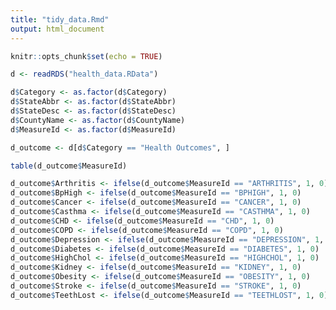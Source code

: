 ```yaml
---
title: "tidy_data.Rmd"
output: html_document
---
```


```r
knitr::opts_chunk$set(echo = TRUE)
```


```r
d <- readRDS("health_data.RData")
```

```r
d$Category <- as.factor(d$Category)
d$StateAbbr <- as.factor(d$StateAbbr)
d$StateDesc <- as.factor(d$StateDesc)
d$CountyName <- as.factor(d$CountyName)
d$MeasureId <- as.factor(d$MeasureId)
```

```r
d_outcome <- d[d$Category == "Health Outcomes", ]
```

```r
table(d_outcome$MeasureId)
```

```r
d_outcome$Arthritis <- ifelse(d_outcome$MeasureId == "ARTHRITIS", 1, 0)
d_outcome$BpHigh <- ifelse(d_outcome$MeasureId == "BPHIGH", 1, 0)
d_outcome$Cancer <- ifelse(d_outcome$MeasureId == "CANCER", 1, 0)
d_outcome$Casthma <- ifelse(d_outcome$MeasureId == "CASTHMA", 1, 0)
d_outcome$CHD <- ifelse(d_outcome$MeasureId == "CHD", 1, 0)
d_outcome$COPD <- ifelse(d_outcome$MeasureId == "COPD", 1, 0)
d_outcome$Depression <- ifelse(d_outcome$MeasureId == "DEPRESSION", 1, 0)
d_outcome$Diabetes <- ifelse(d_outcome$MeasureId == "DIABETES", 1, 0)
d_outcome$HighChol <- ifelse(d_outcome$MeasureId == "HIGHCHOL", 1, 0)
d_outcome$Kidney <- ifelse(d_outcome$MeasureId == "KIDNEY", 1, 0)
d_outcome$Obesity <- ifelse(d_outcome$MeasureId == "OBESITY", 1, 0)
d_outcome$Stroke <- ifelse(d_outcome$MeasureId == "STROKE", 1, 0)
d_outcome$TeethLost <- ifelse(d_outcome$MeasureId == "TEETHLOST", 1, 0)
```



